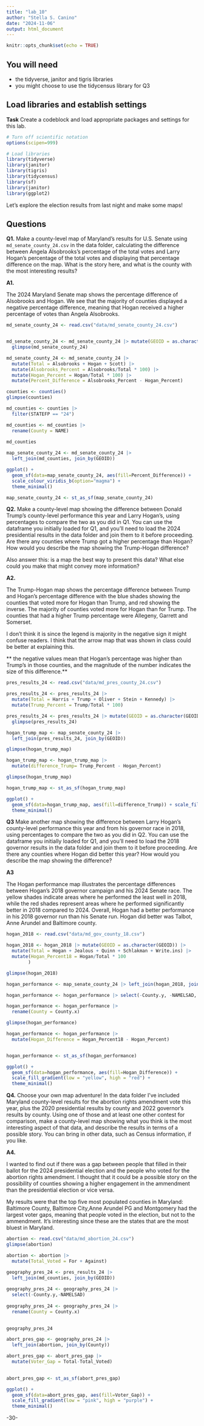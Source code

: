 ```yaml
---
title: "lab_10"
author: "Stella S. Canino"
date: "2024-11-06"
output: html_document
---
```


```r
knitr::opts_chunk$set(echo = TRUE)
```

## You will need

-   the tidyverse, janitor and tigris libraries
-   you might choose to use the tidycensus library for Q3

## Load libraries and establish settings

**Task** Create a codeblock and load appropriate packages and settings for this lab.

```r
# Turn off scientific notation
options(scipen=999)

# Load libraries
library(tidyverse)
library(janitor)
library(tigris)
library(tidycensus)
library(sf)
library(janitor)
library(ggplot2)
```

Let's explore the election results from last night and make some maps!

## Questions

**Q1.** Make a county-level map of Maryland's results for U.S. Senate using `md_senate_county_24.csv` in the data folder, calculating the difference between Angela Alsobrooks's percentage of the total votes and Larry Hogan's percentage of the total votes and displaying that percentage difference on the map. What is the story here, and what is the county with the most interesting results?

**A1.**

The 2024 Maryland Senate map shows the percentage difference of Alsobrooks
and Hogan. We see that the majority of counties displayed a negative percentage difference,
meaning that Hogan received a higher percentage of votes than Angela Alsobrooks. 

```r
md_senate_county_24 <- read.csv("data/md_senate_county_24.csv")


md_senate_county_24 <- md_senate_county_24 |> mutate(GEOID = as.character(GEOID))
  glimpse(md_senate_county_24)
```

```r
md_senate_county_24 <- md_senate_county_24 |>
  mutate(Total = Alsobrooks + Hogan + Scott) |>
  mutate(Alsobrooks_Percent = Alsobrooks/Total * 100) |>
  mutate(Hogan_Percent = Hogan/Total * 100) |>
  mutate(Percent_Difference = Alsobrooks_Percent - Hogan_Percent)
```

```r
counties <- counties()
glimpse(counties)

md_counties <- counties |>
  filter(STATEFP == "24")
```

```r
md_counties <- md_counties |>
  rename(County = NAME) 
  
md_counties
```

```r
map_senate_county_24 <- md_senate_county_24 |>
  left_join(md_counties, join_by(GEOID))
```

```r
ggplot() +
  geom_sf(data=map_senate_county_24, aes(fill=Percent_Difference)) + 
  scale_colour_viridis_b(option="magma") +
  theme_minimal()

```

```r
map_senate_county_24 <- st_as_sf(map_senate_county_24)
```

**Q2.** Make a county-level map showing the difference between Donald Trump's county-level performance this year and Larry Hogan's, using percentages to compare the two as you did in Q1. You can use the dataframe you initially loaded for Q1, and you'll need to load the 2024 presidential results in the data folder and join them to it before proceeding. Are there any counties where Trump got a higher percentage than Hogan? How would you describe the map showing the Trump-Hogan difference?

Also answer this: is a map the best way to present this data? What else could you make that might convey more information?

**A2.**

The Trump-Hogan map shows the percentage difference between Trump and
Hogan's percentage difference with the blue shades showing the counties that
voted more for Hogan than Trump, and red showing the inverse. The majority of 
counties voted more for Hogan than for Trump. The counties that had a higher
Trump percentage were Allegeny, Garrett and Somerset. 

I don't think it is since the legend is majority in the negative sign it might
confuse readers. I think that the arrow map that was shown in class could be
better at explaining this.


** the negative values mean that Hogan's percentage was higher than Trump's in those counties, and the magnitude of the number indicates the size of this difference.**

```r
pres_results_24 <- read.csv("data/md_pres_county_24.csv")
```

```r
pres_results_24 <- pres_results_24 |>
  mutate(Total = Harris + Trump + Oliver + Stein + Kennedy) |>
  mutate(Trump_Percent = Trump/Total * 100)
```

```r
pres_results_24 <- pres_results_24 |> mutate(GEOID = as.character(GEOID))
  glimpse(pres_results_24)
```

```r
hogan_trump_map <- map_senate_county_24 |>
  left_join(pres_results_24, join_by(GEOID))

glimpse(hogan_trump_map)
```

```r
hogan_trump_map <- hogan_trump_map |>
  mutate(difference_Trump= Trump_Percent - Hogan_Percent)

glimpse(hogan_trump_map)
```

```r
hogan_trump_map <- st_as_sf(hogan_trump_map)
```

```r
ggplot() +
  geom_sf(data=hogan_trump_map, aes(fill=difference_Trump)) + scale_fill_gradient(low = "turquoise", high = "red") + 
  theme_minimal()
```

**Q3** Make another map showing the difference between Larry Hogan's county-level performance this year and from his governor race in 2018, using percentages to compare the two as you did in Q2. You can use the dataframe you initially loaded for Q1, and you'll need to load the 2018 governor results in the data folder and join them to it before proceeding. Are there any counties where Hogan did better this year? How would you describe the map showing the difference?

**A3**

The Hogan performance map illustrates the percentage differences between Hogan's 2018
governor campaign and his 2024 Senate race. The yellow shades indicate areas where he
performed the least well in 2018, while the red shades represent areas where he
performed significantly better in 2018 compared to 2024. Overall, Hogan had 
a better performance in his 2018 governor run than his Senate run. Hogan did
better was Talbot, Anne Arundel and Baltimore county. 



```r
hogan_2018 <- read.csv("data/md_gov_county_18.csv")

hogan_2018 <- hogan_2018 |> mutate(GEOID = as.character(GEOID)) |>
  mutate(Total = Hogan + Jealous + Quinn + Schlakman + Write.ins) |>
  mutate(Hogan_Percent18 = Hogan/Total * 100
        )

glimpse(hogan_2018)
```

```r
hogan_performance <- map_senate_county_24 |> left_join(hogan_2018, join_by(GEOID))

hogan_performance <- hogan_performance |> select(-County.y, -NAMELSAD, -County) 


```

```r
hogan_performance <- hogan_performance |> 
  rename(County = County.x)

glimpse(hogan_performance)
```

```r

hogan_performance <- hogan_performance |>
  mutate(Hogan_Difference = Hogan_Percent18 - Hogan_Percent)


hogan_performance <- st_as_sf(hogan_performance)
```


```r

ggplot() +
  geom_sf(data=hogan_performance, aes(fill=Hogan_Difference)) +
  scale_fill_gradient(low = "yellow", high = "red") +
  theme_minimal()

```

**Q4.** Choose your own map adventure! In the data folder I've included Maryland county-level results for the abortion rights amendment vote this year, plus the 2020 presidential results by county and 2022 governor's results by county. Using one of those and at least one other contest for comparison, make a county-level map showing what you think is the most interesting aspect of that data, and describe the results in terms of a possible story. You can bring in other data, such as Census information, if you like.

**A4.**

I wanted to find out if there was a gap between people that filled in their
ballot for the 2024 presidential election and the people who voted for the 
abortion rights amendment. I thought that it could be a possible story on the 
possibility of counties showing a higher engagement in the ammendment than the
presidential election or vice versa. 

My results were that the top five most 
populated counties in Maryland: Baltimore County, Baltimore City,Anne Arundel
PG and Montgomery had the largest voter gaps, meaning that people voted in the
election, but not to the ammendment. It's interesting since these are the 
states that are the most bluest in Maryland. 

```r
abortion <- read.csv("data/md_abortion_24.csv")
glimpse(abortion)
```
```r
abortion <- abortion |>
  mutate(Total_Voted = For + Against)
```

```r
geography_pres_24 <- pres_results_24 |>
  left_join(md_counties, join_by(GEOID))
  
geography_pres_24 <- geography_pres_24 |>
  select(-County.y,-NAMELSAD) 
  
geography_pres_24 <- geography_pres_24 |>
  rename(County = County.x)
  

geography_pres_24
``` 

```r
abort_pres_gap <- geography_pres_24 |>
  left_join(abortion, join_by(County))

abort_pres_gap <- abort_pres_gap |> 
  mutate(Voter_Gap = Total-Total_Voted)
  
```

```r
abort_pres_gap <- st_as_sf(abort_pres_gap)
```

```r
ggplot() +
  geom_sf(data=abort_pres_gap, aes(fill=Voter_Gap)) +
  scale_fill_gradient(low = "pink", high = "purple") +
  theme_minimal()
```







-30-
